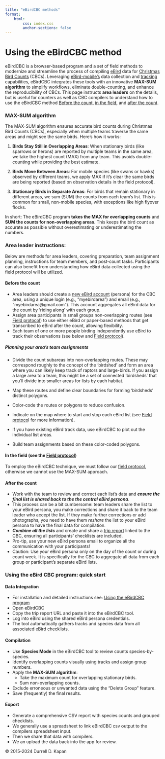 ```yaml
---
title: "eBirdCBC methods"
format: 
    html:
        css: index.css
        anchor-sections: false
---
```


# Using the eBirdCBC method

eBirdCBC is a browser-based program and a set of field methods to modernize and streamline the process of compiling [eBird](https://ebird.org/home) data for [Christmas Bird Counts](https://www.audubon.org/community-science/christmas-bird-count) (CBCs). Leveraging [eBird](https://ebird.org/news/ebird-ios-automatic-tracks-available/)[-mobile's](https://ebird.org/about/ebird-mobile/) data collection and [tracking](https://ebird.org/news/ebird-ios-automatic-tracks-available/) capabilities, eBirdCBC integrates these tools with an innovative **MAX-SUM algorithm** to simplify workflows, eliminate double-counting, and enhance the reproducibility of CBCs. This page instructs **area leaders** on the details, but is useful for counters as well as CBC compilers to understand how to use the eBirdCBC method [Before the count], [in the field](fieldprotocol.html), and [after the count](usingtheprogram.html).

### **MAX-SUM algorithm**

The MAX-SUM algorithm ensures accurate bird counts during Christmas Bird Counts (CBCs), especially when multiple teams traverse the same areas and might see the same birds. Here’s how it works:

1.  **Birds Stay Still in Overlapping Areas**: When stationary birds (like sparrows or herons) are reported by multiple teams in the same area, we take the highest count (MAX) from any team. This avoids double-counting while providing the best estimate.

2.  **Birds Move Between Areas**: For mobile species (like swans or hawks) observed by different teams, we apply MAX if it’s clear the same birds are being reported (based on observation details in the field protocol).

3.  **Stationary Birds in Separate Areas**: For birds that remain stationary in different areas, we sum (SUM) the counts from each team’s list. This is common for small, non-mobile species, with exceptions like high flyover flocks.

In short: The eBirdCBC program **takes the MAX for overlapping counts** and **SUM the counts for non-overlapping areas**. This keeps the bird count as accurate as possible without overestimating or underestimating the numbers.

### **Area leader instructions:**

Below are methods for area leaders, covering preparation, team assignment planning, instructions for team members, and post-count tasks. Participants can also benefit from understanding how eBird data collected using the field protocol will be utilized.

#### Before the count

-   Area leaders should create a [new eBird account](https://support.ebird.org/en/support/solutions/articles/48001158707-get-started-with-ebird#Create-a-free-account) (persona) for the CBC area, using a unique login (e.g., “myebirdarea”) and email (e.g., “myebirdarea\@gmail.com”). This account aggregates all eBird data for the count by ‘riding along’ with each group.
-   Assign area participants in small groups non-overlapping routes (see [Field protocol](fieldprotocol.html)) to use either eBird or paper-based methods that get transcribed to eBird after the count, allowing flexibility.
-   Each team of one or more people birding independently use eBird to track their observations (see below and [Field protocol](fieldprotocol.html)).

##### Planning your area's team assignments

-   Divide the count subareas into non-overlapping routes. These may correspond roughly to the concept of the 'birdshed' and form an area where you can likely keep track of raptors and large-birds. If you assign a large area to a team, this might be a set of connected 'birdsheds' that you'll divide into smaller areas for lists by each habitat.

-   Map these routes and define clear boundaries for forming 'birdsheds' distinct polygons.

-   Color-code the routes or polygons to reduce confusion.

-   Indicate on the map where to start and stop each eBird list (see [Field protoco](fieldprotocol.html)l for more information).

-   If you have existing eBird track data, use eBirdCBC to plot out the individual list areas.

-   Build team assignments based on these color-coded polygons.

#### In the field (see the [Field protocol](fieldprotocol.html))

To employ the eBirdCBC technique, we must follow our [field protocol](fieldprotocol.html), otherwise we cannot use the MAX-SUM approach.

#### After the count

-   Work with the team to review and correct each list's data and ***ensure the final list is shared back to the the central eBird persona***.
-   This process can be a bit cumbersome: team leaders share the list to your eBird persona, you make corrections and share it back to the team leader who accept the list. If they make further corrections or add photographs, you need to have them *reshare* the list to your eBird persona to have the final data for compilation.
-   ***Combine all the lists*** and create and share a [trip report](https://ebird.org/news/introducing-ebird-trip-reports) linked to the CBC, ensuring all participants' checklists are included.
-   Pro-tip, use your new eBird persona email to organize all the communication with your participants!
-   Caution: Use your eBird persona only on the day of the count or during count week. It is specifically for the CBC to aggregate all data from each group or participant’s separate eBird lists.

### Using the eBird CBC program: quick start

#### Data Integration

-   For installation and detailed instructions see: [Using the eBirdCBC program](usingtheprogram.html)
-   Open eBirdCBC
-   Copy the trip report URL and paste it into the eBirdCBC tool.
-   Log into eBird using the shared eBird persona credentials.
-   The tool automatically gathers tracks and species data from all associated eBird checklists.

#### Compilation

-   Use **Species Mode** in the eBirdCBC tool to review counts species-by-species.
-   Identify overlapping counts visually using tracks and assign group numbers.
-   Apply the **MAX-SUM algorithm**:
    -   Take the maximum count for overlapping stationary birds.
    -   Sum non-overlapping counts.
-   Exclude erroneous or unwanted data using the "Delete Group" feature.
-   Save (frequently) the final results.

#### Export

-   Generate a comprehensive CSV report with species counts and grouped checklists.
-   We generally use a spreadsheet to link eBirdCBC csv output to the compilers spreadsheet input.
-   Then we share that data with compilers.
-   We an upload the data back into the app for review.

© 2015-2024 Durrell D. Kapan
